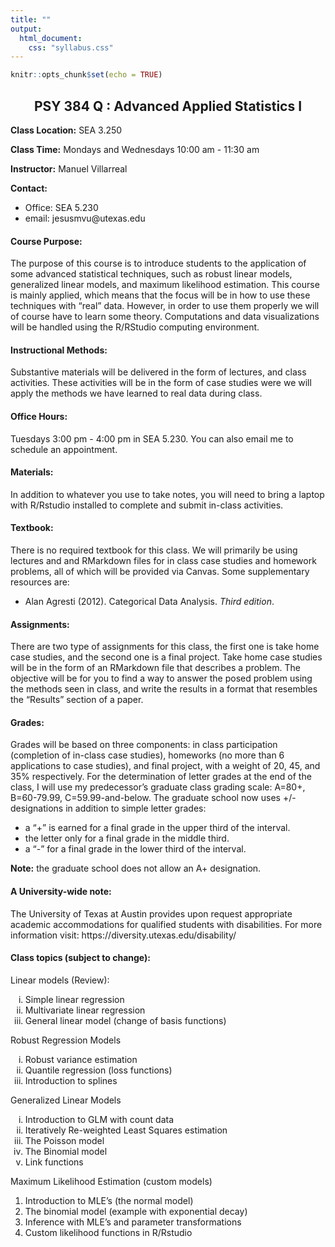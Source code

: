 ```yaml
---
title: ""
output:
  html_document:
    css: "syllabus.css"
---
```


```r
knitr::opts_chunk$set(echo = TRUE)
```

<h2 style="text-align: center;" class="info-general">
  PSY 384 Q : Advanced Applied Statistics I
</h2>

<p class="info-general">
  **Class Location:** SEA 3.250
</p>
  
<p class="info-general">
  **Class Time:** Mondays and Wednesdays 10:00 am - 11:30 am
</p>

<p class="info-general">
  **Instructor:** Manuel Villarreal
</p>

<p class="info-general">
  **Contact:** <br>
  <ul>
    <li>
      Office: SEA 5.230
    </li>
    <li>
      email: jesusmvu@utexas.edu
    </li>
</ul>
</p>

<h4>
  Course Purpose:
</h4>
<p class="description-section">
  The purpose of this course is to introduce students to the application of some
  advanced statistical techniques, such as robust linear models, generalized
  linear models, and maximum likelihood estimation. This course is mainly 
  applied, which means that the focus will be in how to use these techniques 
  with "real" data. However, in order to use them properly  we will of course 
  have to learn some theory. Computations and data visualizations will be 
  handled using the R/RStudio computing environment.
</p>

<h4>
  Instructional Methods:
</h4>
<p class="description-section">
  Substantive materials will be delivered in the form of lectures, and class activities. 
  These activities will be in the form of case studies were we will apply the methods we 
  have learned to real data during class.
</p>

<h4>
  Office Hours:
</h4>
<p class="description-section">
  Tuesdays 3:00 pm - 4:00 pm in SEA 5.230. You can also email me to schedule an
  appointment. 
</p>

<h4>
  Materials:
</h4>
<p class="description-section">
  In addition to whatever you use to take notes, you will need to bring a laptop
  with R/Rstudio installed to complete and submit in-class activities.
</p>

<h4>
Textbook:
</h4>
<p class="description-section">
  There is no required textbook for this class. We will primarily be using
  lectures and and RMarkdown files for in class case studies and homework
  problems, all of which will be provided via Canvas. Some supplementary
  resources are:
  <ul>
    <li>
      Alan Agresti (2012). Categorical Data Analysis. *Third edition*.
    </li>
  </ul>
<p>

<h4>
  Assignments:
</h4>
<p class="description-section">
  There are two type of assignments for this class, the first one is take home
  case studies, and the second one is a final project. Take home case studies
  will be in the form of an RMarkdown file that describes a problem. The 
  objective will be for you to find a way to answer the posed problem using the
  methods seen in class, and write the results in a format that resembles the
  "Results" section of a paper.
</p>

<h4>
  Grades:
</h4>
<p class="description-section">
  Grades will be based on three components: in class participation (completion 
  of in-class case studies), homeworks (no more than 6 applications to case 
  studies), and final project, with a weight of 20, 45, and 35% respectively. 
  For the determination of letter grades at the end of the class, I will use my 
  predecessor’s graduate class grading scale: A=80+, B=60-79.99, C=59.99-and-below. 
  The graduate school  now uses +/- designations in addition to simple letter grades:
  <ul>
    <li>
      a "+" is earned for a final grade in the upper third of the interval.
    </li>
    <li>
      the letter only for a final grade in the middle third.
    </li>
    <li>
      a "-" for a final grade in the lower third of the interval.
    </li>
  </ul>
  **Note:** the graduate school does not allow an A+ designation.
</p>

<h4>
  A University-wide note:
</h4>
<p class="description-section">
  The University of Texas at Austin provides upon request appropriate academic
  accommodations for qualified students with disabilities. For more information
  visit: https://diversity.utexas.edu/disability/
</p>

<h4 style="margin-bottom: 0.5cm;">
  Class topics (subject to change):
</h4>
<p>
  Linear models (Review):
  <ol type="i">
    <li>
      Simple linear regression
    </li>
    <li>
      Multivariate linear regression
    </li>
    <li>
      General linear model (change of basis functions)
    </li>
  </ol>
  Robust Regression Models
  <ol type="i">
    <li>
      Robust variance estimation
    </li>
    <li>
      Quantile regression (loss functions)
    </li>
    <li>
      Introduction to splines
    </li>
  </ol>
  Generalized Linear Models
  <ol type="i">
    <li>
      Introduction to GLM with count data
    </li>
    <li>
      Iteratively Re-weighted Least Squares estimation
    </li>
    <li>
      The Poisson model
    </li>
    <li>
      The Binomial model
    </li>
    <li>
      Link functions
    </li>
  </ol>
  Maximum Likelihood Estimation (custom models)
  <ol>
    <li>
      Introduction to MLE's (the normal model)
    </li>
    <li>
      The binomial model (example with exponential decay)
    </li>
    <li>
      Inference with MLE's and parameter transformations
    </li>
    <li>
      Custom likelihood functions in R/Rstudio
    </li>
  </ol>
</p>
